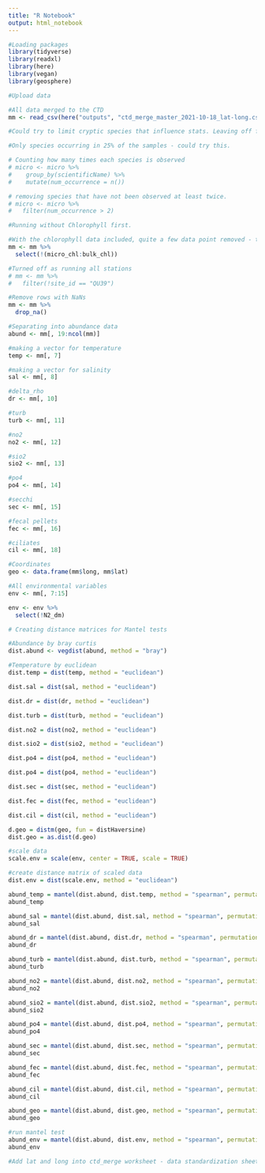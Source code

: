 ```yaml
---
title: "R Notebook"
output: html_notebook
---
```


 

```r
#Loading packages
library(tidyverse)
library(readxl)
library(here)
library(vegan)
library(geosphere)
```

```r
#Upload data

#All data merged to the CTD
mm <- read_csv(here("outputs", "ctd_merge_master_2021-10-18_lat-long.csv")) 

```

```r
#Could try to limit cryptic species that influence stats. Leaving off for now.

#Only species occurring in 25% of the samples - could try this.

# Counting how many times each species is observed
# micro <- micro %>%
#    group_by(scientificName) %>%
#    mutate(num_occurrence = n())

# removing species that have not been observed at least twice.
# micro <- micro %>%
#   filter(num_occurrence > 2)
```

```r
#Running without Chlorophyll first.

#With the chlorophyll data included, quite a few data point removed - trying without chlorophyll
mm <- mm %>% 
  select(!(micro_chl:bulk_chl))

#Turned off as running all stations
# mm <- mm %>% 
#   filter(!site_id == "QU39")

#Remove rows with NaNs
mm <- mm %>% 
  drop_na()

#Separating into abundance data
abund <- mm[, 19:ncol(mm)]

#making a vector for temperature
temp <- mm[, 7]

#making a vector for salinity
sal <- mm[, 8]

#delta_rho
dr <- mm[, 10]

#turb
turb <- mm[, 11]

#no2
no2 <- mm[, 12]

#sio2
sio2 <- mm[, 13]

#po4
po4 <- mm[, 14]

#secchi
sec <- mm[, 15]

#fecal pellets
fec <- mm[, 16]

#ciliates
cil <- mm[, 18]

#Coordinates
geo <- data.frame(mm$long, mm$lat)

#All environmental variables
env <- mm[, 7:15]

env <- env %>% 
  select(!N2_dm)
```

```r
# Creating distance matrices for Mantel tests

#Abundance by bray curtis
dist.abund <- vegdist(abund, method = "bray")

#Temperature by euclidean 
dist.temp = dist(temp, method = "euclidean")

dist.sal = dist(sal, method = "euclidean")

dist.dr = dist(dr, method = "euclidean")

dist.turb = dist(turb, method = "euclidean")

dist.no2 = dist(no2, method = "euclidean")

dist.sio2 = dist(sio2, method = "euclidean")

dist.po4 = dist(po4, method = "euclidean")

dist.po4 = dist(po4, method = "euclidean")

dist.sec = dist(sec, method = "euclidean")

dist.fec = dist(fec, method = "euclidean")

dist.cil = dist(cil, method = "euclidean")

d.geo = distm(geo, fun = distHaversine)
dist.geo = as.dist(d.geo)

#scale data 
scale.env = scale(env, center = TRUE, scale = TRUE)

#create distance matrix of scaled data
dist.env = dist(scale.env, method = "euclidean")
```

```r
abund_temp = mantel(dist.abund, dist.temp, method = "spearman", permutations = 9999, na.rm = TRUE)
abund_temp

abund_sal = mantel(dist.abund, dist.sal, method = "spearman", permutations = 9999, na.rm = TRUE)
abund_sal

abund_dr = mantel(dist.abund, dist.dr, method = "spearman", permutations = 9999, na.rm = TRUE)
abund_dr

abund_turb = mantel(dist.abund, dist.turb, method = "spearman", permutations = 9999, na.rm = TRUE)
abund_turb

abund_no2 = mantel(dist.abund, dist.no2, method = "spearman", permutations = 9999, na.rm = TRUE)
abund_no2

abund_sio2 = mantel(dist.abund, dist.sio2, method = "spearman", permutations = 9999, na.rm = TRUE)
abund_sio2

abund_po4 = mantel(dist.abund, dist.po4, method = "spearman", permutations = 9999, na.rm = TRUE)
abund_po4

abund_sec = mantel(dist.abund, dist.sec, method = "spearman", permutations = 9999, na.rm = TRUE)
abund_sec

abund_fec = mantel(dist.abund, dist.fec, method = "spearman", permutations = 9999, na.rm = TRUE)
abund_fec

abund_cil = mantel(dist.abund, dist.cil, method = "spearman", permutations = 9999, na.rm = TRUE)
abund_cil

abund_geo = mantel(dist.abund, dist.geo, method = "spearman", permutations = 9999, na.rm = TRUE)
abund_geo

#run mantel test 
abund_env = mantel(dist.abund, dist.env, method = "spearman", permutations = 9999, na.rm = TRUE)
abund_env
```
```r
#Add lat and long into ctd_merge worksheet - data standardization sheet.
```




